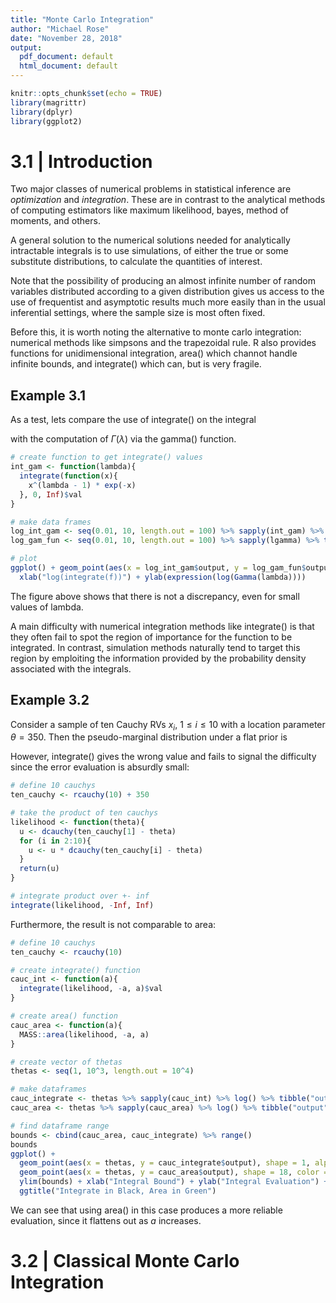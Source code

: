 ```yaml
---
title: "Monte Carlo Integration"
author: "Michael Rose"
date: "November 28, 2018"
output:
  pdf_document: default
  html_document: default
---
```


```r
knitr::opts_chunk$set(echo = TRUE)
library(magrittr)
library(dplyr)
library(ggplot2)
```

# 3.1 | Introduction

Two major classes of numerical problems in statistical inference are _optimization_ and _integration_. These are in contrast to the analytical methods of computing estimators like maximum likelihood, bayes, method of moments, and others. 

A general solution to the numerical solutions needed for analytically intractable integrals is to use simulations, of either the true or some substitute distributions, to calculate the quantities of interest. 

Note that the possibility of producing an almost infinite number of random variables distributed according to a given distribution gives us access to the use of frequentist and asymptotic results much more easily than in the usual inferential settings, where the sample size is most often fixed. 

Before this, it is worth noting the alternative to monte carlo integration: numerical methods like simpsons and the trapezoidal rule. R also provides functions for unidimensional integration, area() which channot handle infinite bounds, and integrate() which can, but is very fragile.

## Example 3.1

As a test, lets compare the use of integrate() on the integral

\begin{center}
  $\int_0^{\infty} x^{\lambda - 1} \exp(-x) dx$
\end{center} 

with the computation of $\Gamma(\lambda)$ via the gamma() function. 

```r
# create function to get integrate() values 
int_gam <- function(lambda){
  integrate(function(x){
    x^(lambda - 1) * exp(-x)
  }, 0, Inf)$val
}

# make data frames 
log_int_gam <- seq(0.01, 10, length.out = 100) %>% sapply(int_gam) %>% log() %>% tibble("output" = .)
log_gam_fun <- seq(0.01, 10, length.out = 100) %>% sapply(lgamma) %>% tibble("output" = .)

# plot 
ggplot() + geom_point(aes(x = log_int_gam$output, y = log_gam_fun$output)) + coord_fixed() + 
  xlab("log(integrate(f))") + ylab(expression(log(Gamma(lambda))))

```

The figure above shows that there is not a discrepancy, even for small values of lambda. 

A main difficulty with numerical integration methods like integrate() is that they often fail to spot the region of importance for the function to be integrated. In contrast, simulation methods naturally tend to target this region by emploiting the information provided by the probability density associated with the integrals. 

## Example 3.2 
 Consider a sample of ten Cauchy RVs $x_i$, $1 \leq i \leq 10$ with a location parameter $\theta = 350$. Then the pseudo-marginal distribution under a flat prior is 
 
 \begin{center}
  $m(x) = \int_{-\infty}^{\infty} \prod\limits_{i = 1}^{10} \frac{1}{\pi}\frac{1}{1 + (x_i - \theta)^2} d\theta$.
 \end{center}
 
However, integrate() gives the wrong value and fails to signal the difficulty since the error evaluation is absurdly small: 
 
```r
# define 10 cauchys
ten_cauchy <- rcauchy(10) + 350

# take the product of ten cauchys 
likelihood <- function(theta){
  u <- dcauchy(ten_cauchy[1] - theta)
  for (i in 2:10){
    u <- u * dcauchy(ten_cauchy[i] - theta)
  }
  return(u)
}

# integrate product over +- inf
integrate(likelihood, -Inf, Inf)
```
 
Furthermore, the result is not comparable to area: 

```r
# define 10 cauchys
ten_cauchy <- rcauchy(10)

# create integrate() function
cauc_int <- function(a){
  integrate(likelihood, -a, a)$val
}

# create area() function
cauc_area <- function(a){
  MASS::area(likelihood, -a, a)
}

# create vector of thetas
thetas <- seq(1, 10^3, length.out = 10^4)

# make dataframes 
cauc_integrate <- thetas %>% sapply(cauc_int) %>% log() %>% tibble("output" = .)
cauc_area <- thetas %>% sapply(cauc_area) %>% log() %>% tibble("output" = .)

# find dataframe range 
bounds <- cbind(cauc_area, cauc_integrate) %>% range()
bounds
ggplot() + 
  geom_point(aes(x = thetas, y = cauc_integrate$output), shape = 1, alpha = 0.2) + 
  geom_point(aes(x = thetas, y = cauc_area$output), shape = 18, color = 'green', alpha = 0.2) + 
  ylim(bounds) + xlab("Integral Bound") + ylab("Integral Evaluation") + 
  ggtitle("Integrate in Black, Area in Green")
```

We can see that using area() in this case produces a more reliable evaluation, since it flattens out as $a$ increases. 

# 3.2 | Classical Monte Carlo Integration